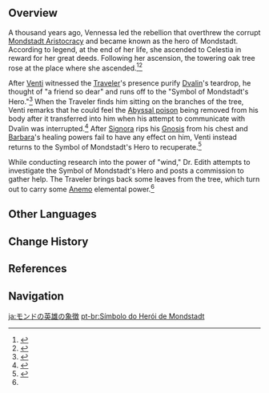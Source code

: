 {{Location Infobox
|image        = Symbol of Mondstadt's Hero.png
|type         = Point of Interest
|region       = Mondstadt
|area         = Galesong Hill
|subarea      = Windrise
}}
{{Location Intro|The '''Symbol of Mondstadt's Hero'''|description=<p>{{If Self|Symbol of Mondstadt's Hero|It|The Symbol of Mondstadt's Hero}} is the massive oak tree at [[Windrise]]. It is believed to have grown after [[Vennessa]] ascended to [[Celestia]] around a thousand years ago. A [[Statue of The Seven]] stands underneath its branches.</p>}}

==Overview==
A thousand years ago, Vennessa led the rebellion that overthrew the corrupt [[Mondstadt Aristocracy]] and became known as the hero of Mondstadt. According to legend, at the end of her life, she ascended to Celestia in reward for her great deeds. Following her ascension, the towering oak tree rose at the place where she ascended.<ref>{{Ref/NPC|Dr. Edith}}</ref><ref name="Leaves Wind">{{Ref/Quest|Leaves on the Wind}}</ref>

After [[Venti]] witnessed the [[Traveler]]'s presence purify [[Dvalin]]'s teardrop, he thought of "a friend so dear" and runs off to the "Symbol of Mondstadt's Hero."<ref>{{Ref/Quest|That Green Fellow}}</ref> When the Traveler finds him sitting on the branches of the tree, Venti remarks that he could feel the [[Abyssal Corruption|Abyssal poison]] being removed from his body after it transferred into him when his attempt to communicate with Dvalin was interrupted.<ref>{{Ref/Quest|Let the Wind Lead (Quest)}}</ref> After [[Signora]] rips his [[Gnosis]] from his chest and [[Barbara]]'s healing powers fail to have any effect on him, Venti instead returns to the Symbol of Mondstadt's Hero to recuperate.<ref>{{Ref/Quest|Ending Note}}</ref>

While conducting research into the power of "wind," Dr. Edith attempts to investigate the Symbol of Mondstadt's Hero and posts a commission to gather help. The Traveler brings back some leaves from the tree, which turn out to carry some [[Anemo]] elemental power.<ref name="Leaves Wind" />

==Other Languages==
{{Other Languages
|en      = Symbol of Mondstadt's Hero
|zhs     = 蒙德英雄的象征
|zhs_rm  = Méngdé Yīngxióng de Xiàngzhēng
|zht     = 蒙德英雄的象徵
|zht_rm  = Méngdé Yīngxióng de Xiàngzhēng
|zh_tl   = Symbol of Mondstadt's Hero
|ja      = モンドの英雄の象徴
|ja_rm   = Mondo no Eiyuu no Shouchou
|ja_tl   = Symbol of Mondstadt's Hero
|ko      = 몬드 영웅의 상징
|ko_rm   = Mondeu Yeong'ung-ui Sangjing
|ko_tl   = Symbol of Mondstadt's Hero
|es      = Símbolo de la heroína de Mondstadt
|es_tl   = Symbol of Mondstadt's heroine
|fr      = Origine de Mondstadt
|fr_tl   = Origin of Mondstadt
|ru      = Символ героев Мондштадта
|ru_tl   = Symbol of Mondstadt's Heroes
|th      = สัญลักษณ์ของฮีโร่แห่ง Mondstadt
|th_rm   = San-ya-lak khong Hi-ro haeng Mondstadt
|th_tl   = Symbol of the Hero of Mondstadt
|th_note = Also written as {{th|สัญลักษณ์แห่งฮีโร่ของ Mondstadt|rm=San-ya-lak haeng Hi-ro khong Mondstadt}}, which has the same meaning but changes the order of two words.
|vi      = Biểu tượng anh hùng của Mondstadt
|vi_tl   = 
|de      = Wahrzeichen der Helden von Mondstadt
|de_tl   = Symbol of the Heroes of Mondstadt
|id      = Lambang pahlawan<!--lowercase in-game--> Mondstadt
|id_tl   = Symbol of Mondstadt's hero
|pt      = Um Símbolo do Herói de Mondstadt
|pt_tl   = 
|tr      = Mondstadt Kahramanının Sembolü
|tr_tl   = 
|it      = Simbolo dell'eroe di Mondstadt
|it_tl   = 
}}

==Change History==
{{Change History|1.0}}

==References==
{{Reflist}}

==Navigation==
{{PoI Navbox|Mondstadt}}

[[ja:モンドの英雄の象徴]]
[[pt-br:Símbolo do Herói de Mondstadt]]